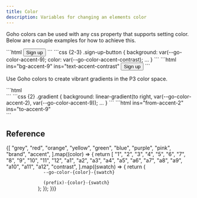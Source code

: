 ```yaml
---
title: Color
description: Variables for changing an elements color
---
```



Goho colors can be used with any css property that supports setting color. Below are a couple examples for how to achieve this.

<ReferenceDemo>
  <ReferenceDemoColorButton /> 
  <Fragment slot="html">
    ```html
    <button class="sign-up-button">
      Sign up
    </button>
    ```
  </Fragment>
  <Fragment slot="css">
    ```css {2-3} 
    .sign-up-button {
      background: var(--go-color-accent-9);
      color: var(--go-color-accent-contrast);
      ...
    } 
    ```
  </Fragment>
  <Fragment slot="tailwind">
    ```html ins="bg-accent-9" ins="text-accent-contrast"
    <button class="bg-accent-9 text-accent-contrast ...">
      Sign up
    </button>
    ```
  </Fragment>
</ReferenceDemo>

Use Goho colors to create vibrant gradients in the P3 color space.

<ReferenceDemo>
  <ReferenceDemoColorGradient /> 
  <Fragment slot="html">
    ```html
    <div class="gradient"></div> 
    ```
  </Fragment>
  <Fragment slot="css">
    ```css {2} 
    .gradient {
      background: linear-gradient(to right, var(--go-color-accent-2), var(--go-color-accent-9));
      ...
    } 
    ```
  </Fragment>
  <Fragment slot="tailwind">
    ```html ins="from-accent-2" ins="to-accent-9"
    <div class="bg-gradient-to-r from-accent-2 to-accent-9 ..."></div>
    ```
  </Fragment>
</ReferenceDemo>

## Reference

<ReferenceTable>
  {[
    "grey",
    "red",
    "orange",
    "yellow",
    "green",
    "blue",
    "purple",
    "pink",
    "brand",
    "accent",
  ].map((color) => {
    return [
      "1",
      "2",
      "3",
      "4",
      "5",
      "6",
      "7",
      "8",
      "9",
      "10",
      "11",
      "12",
      "a1",
      "a2",
      "a3",
      "a4",
      "a5",
      "a6",
      "a7",
      "a8",
      "a9",
      "a10",
      "a11",
      "a12",
      "contrast",
    ].map((swatch) => {
      return (
        <tr data-accent-color={color}>
          <td>
            <code>
              --go-color-{color}-{swatch}
            </code>
          </td>
          <td>
            <code>
              (prefix)-{color}-{swatch}
            </code>
          </td>
          <td>
            <ReferenceColor color={color} swatch={swatch} />
          </td>
        </tr>
      );
    });
  })}
</ReferenceTable>
